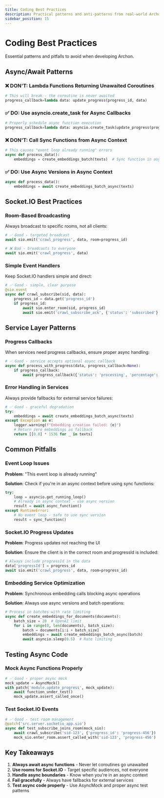 ```yaml
---
title: Coding Best Practices
description: Practical patterns and anti-patterns from real-world Archon development
sidebar_position: 15
---
```


# Coding Best Practices

Essential patterns and pitfalls to avoid when developing Archon.

## Async/Await Patterns

### ❌ DON'T: Lambda Functions Returning Unawaited Coroutines

```python
# This will break - the coroutine is never awaited
progress_callback=lambda data: update_progress(progress_id, data)
```

### ✅ DO: Use asyncio.create_task for Async Callbacks

```python
# Properly schedule async function execution
progress_callback=lambda data: asyncio.create_task(update_progress(progress_id, data))
```

### ❌ DON'T: Call Sync Functions from Async Context

```python
# This causes "event loop already running" errors
async def process_data():
    embeddings = create_embeddings_batch(texts)  # Sync function in async context
```

### ✅ DO: Use Async Versions in Async Context

```python
async def process_data():
    embeddings = await create_embeddings_batch_async(texts)
```

## Socket.IO Best Practices

### Room-Based Broadcasting

Always broadcast to specific rooms, not all clients:

```python
# ✅ Good - targeted broadcast
await sio.emit('crawl_progress', data, room=progress_id)

# ❌ Bad - broadcasts to everyone
await sio.emit('crawl_progress', data)
```

### Simple Event Handlers

Keep Socket.IO handlers simple and direct:

```python
# ✅ Good - simple, clear purpose
@sio.event
async def crawl_subscribe(sid, data):
    progress_id = data.get('progress_id')
    if progress_id:
        await sio.enter_room(sid, progress_id)
        await sio.emit('crawl_subscribe_ack', {'status': 'subscribed'}, to=sid)
```

## Service Layer Patterns

### Progress Callbacks

When services need progress callbacks, ensure proper async handling:

```python
# ✅ Good - service accepts optional async callback
async def process_with_progress(data, progress_callback=None):
    if progress_callback:
        await progress_callback({'status': 'processing', 'percentage': 50})
```

### Error Handling in Services

Always provide fallbacks for external service failures:

```python
# ✅ Good - graceful degradation
try:
    embeddings = await create_embeddings_batch_async(texts)
except Exception as e:
    logger.warning(f"Embedding creation failed: {e}")
    # Return zero embeddings as fallback
    return [[0.0] * 1536 for _ in texts]
```

## Common Pitfalls

### Event Loop Issues

**Problem**: "This event loop is already running"

**Solution**: Check if you're in an async context before using sync functions:

```python
try:
    loop = asyncio.get_running_loop()
    # Already in async context - use async version
    result = await async_function()
except RuntimeError:
    # No event loop - safe to use sync version
    result = sync_function()
```

### Socket.IO Progress Updates

**Problem**: Progress updates not reaching the UI

**Solution**: Ensure the client is in the correct room and progressId is included:

```python
# Always include progressId in the data
data['progressId'] = progress_id
await sio.emit('crawl_progress', data, room=progress_id)
```

### Embedding Service Optimization

**Problem**: Synchronous embedding calls blocking async operations

**Solution**: Always use async versions and batch operations:

```python
# Process in batches with rate limiting
async def create_embeddings_for_documents(documents):
    batch_size = 20  # OpenAI limit
    for i in range(0, len(documents), batch_size):
        batch = documents[i:i + batch_size]
        embeddings = await create_embeddings_batch_async(batch)
        await asyncio.sleep(0.5)  # Rate limiting
```

## Testing Async Code

### Mock Async Functions Properly

```python
# ✅ Good - proper async mock
mock_update = AsyncMock()
with patch('module.update_progress', mock_update):
    await function_under_test()
    mock_update.assert_called_once()
```

### Test Socket.IO Events

```python
# ✅ Good - test room management
@patch('src.server.socketio_app.sio')
async def test_subscribe_joins_room(mock_sio):
    await crawl_subscribe('sid-123', {'progress_id': 'progress-456'})
    mock_sio.enter_room.assert_called_with('sid-123', 'progress-456')
```

## Key Takeaways

1. **Always await async functions** - Never let coroutines go unawaited
2. **Use rooms for Socket.IO** - Target specific audiences, not everyone
3. **Handle async boundaries** - Know when you're in an async context
4. **Fail gracefully** - Always have fallbacks for external services
5. **Test async code properly** - Use AsyncMock and proper async test patterns